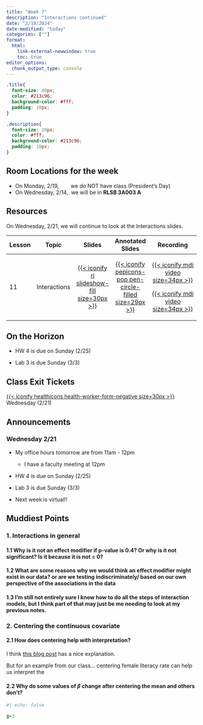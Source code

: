 ```yaml
---
title: "Week 7"
description: "Interactions continued"
date: "2/19/2024"
date-modified: "today"
categories: [""]
format: 
  html:
    link-external-newwindow: true
    toc: true
editor_options: 
  chunk_output_type: console
---
```


```css
.title{
  font-size: 40px;
  color: #213c96;
  background-color: #fff;
  padding: 10px;
}

.description{
  font-size: 20px;
  color: #fff;
  background-color: #213c96;
  padding: 10px;
}
```

::: callout-important
## Room Locations for the week

-   On Monday, 2/19,        we do NOT have class (President's Day)
-   On Wednesday, 2/14,  we will be in **RLSB 3A003 A**
:::

## Resources

On Wednesday, 2/21, we will continue to look at the Interactions slides.

+--------+--------------+------------------------------------------------------------------------------------------------------+-----------------------------------------------------------------------------------------------------------------------------+--------------------------------------------------------------------------------------------------------------------------------------------------------------------------------------------------------------------------------------------------------------------------------------------------------------------------------------------------------------------------------------+
| Lesson | Topic        | Slides                                                                                               | Annotated Slides                                                                                                            | Recording                                                                                                                                                                                                                                                                                                                                                                            |
+========+==============+:====================================================================================================:+:===========================================================================================================================:+:====================================================================================================================================================================================================================================================================================================================================================================================:+
| 11     | Interactions | [[{{< iconify ri slideshow-fill size=30px >}}](/slides/11_Interactions.qmd)]{style="color:#f8f5f0;"} | [[{{< iconify pepicons-pop pen-circle-filled size=29px >}}](/slides_annotated/11_Interactions.pdf)]{style="color:#f8f5f0;"} | [[{{< iconify mdi video size=34px >}}](https://ohsuitg-my.sharepoint.com/personal/wakim_ohsu_edu/_layouts/15/stream.aspx?id=%2Fpersonal%2Fwakim%5Fohsu%5Fedu%2FDocuments%2FTeaching%2FClasses%2FW2024%5FBSTA%5F512%5F612%2FStudent%5Ffiles%2FRecordings%2F11%5FInteractions%5F1%2Emp4&referrer=StreamWebApp%2EWeb&referrerScenario=AddressBarCopied%2Eview)]{style="color:#f8f5f0;"} |
|        |              |                                                                                                      |                                                                                                                             |                                                                                                                                                                                                                                                                                                                                                                                      |
|        |              |                                                                                                      |                                                                                                                             | [[{{< iconify mdi video size=34px >}}](https://ohsuitg-my.sharepoint.com/personal/wakim_ohsu_edu/_layouts/15/stream.aspx?id=%2Fpersonal%2Fwakim%5Fohsu%5Fedu%2FDocuments%2FTeaching%2FClasses%2FW2024%5FBSTA%5F512%5F612%2FStudent%5Ffiles%2FRecordings%2F11%5FInteractions%5F2%2Emp4&referrer=StreamWebApp%2EWeb&referrerScenario=AddressBarCopied%2Eview)]{style="color:#f8f5f0;"} |
+--------+--------------+------------------------------------------------------------------------------------------------------+-----------------------------------------------------------------------------------------------------------------------------+--------------------------------------------------------------------------------------------------------------------------------------------------------------------------------------------------------------------------------------------------------------------------------------------------------------------------------------------------------------------------------------+

## On the Horizon

-   HW 4 is due on Sunday (2/25)

-   Lab 3 is due Sunday (3/3)

## Class Exit Tickets

[[{{< iconify healthicons health-worker-form-negative size=30px >}}](https://forms.office.com/Pages/ResponsePage.aspx?id=V3lz4rj6fk2U9pvWr59xWFMopmPUjRtDiHLswhgacNhUNkRFSU9CNVBYWUZIMDcxQTkzM09VWFhaRi4u)]{style="color:#f8f5f0;"} Wednesday (2/21)

## Announcements

### Wednesday 2/21

-   My office hours tomorrow are from 11am - 12pm

    -   I have a faculty meeting at 12pm

-   HW 4 is due on Sunday (2/25)

-   Lab 3 is due Sunday (3/3)

-   Next week is virtual!!

## Muddiest Points

### 1. Interactions in general

#### 1.1 Why is it not an effect modifier if p-value is 0.4? Or why is it not significant? Is it because it is not = 0?

#### 1.2 What are some reasons why we would think an effect modifier might exist in our data? or are we testing indiscriminately/ based on our own perspective of the associations in the data

#### 1.3 I'm still not entirely sure I know how to do all the steps of interaction models, but I think part of that may just be me needing to look at my previous notes.

### 2. Centering the continuous covariate

#### 2.1 How does centering help with interpretation?

I think [this blog post](https://www.theanalysisfactor.com/when-not-to-center-a-predictor-variable-in-regression/) has a nice explanation.

But for an example from our class... centering female literacy rate can help us interpret the

#### 2.2 Why do some values of $\beta$ change after centering the mean and others don't?

```r
#| echo: false

g=3
```
